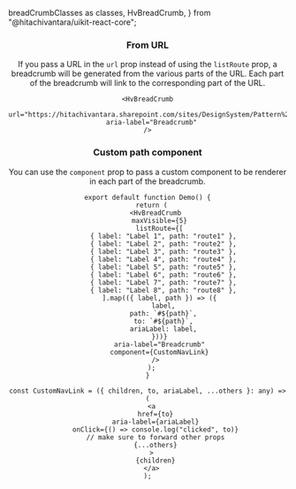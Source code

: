   breadCrumbClasses as classes,
  HvBreadCrumb,
} from "@hitachivantara/uikit-react-core";


<Header
  params={{ name: "BreadCrumb", classes, subComponents: ["PathElement"] }}
  Component={HvBreadCrumb}
  componentName="HvBreadCrumb"
  controls={{
    maxVisible: {
      defaultValue: 4,
    },
  }}
  componentProps={{
    listRoute: [
      { label: "Label 1", path: "#route1" },
      { label: "Label 2", path: "#route2" },
      { label: "Label 3", path: "#route3" },
      { label: "Label 4", path: "#route4" },
      { label: "Label 5", path: "#route5" },
      { label: "Label 6", path: "#route6" },
      { label: "Label 7", path: "#route7" },
      { label: "Label 8", path: "#route8" },
    ],
  }}
/>

### From URL

If you pass a URL in the `url` prop instead of using the `listRoute` prop, a breadcrumb will be generated from the various parts of the URL.
Each part of the breadcrumb will link to the corresponding part of the URL.

```tsx live
<HvBreadCrumb
  url="https://hitachivantara.sharepoint.com/sites/DesignSystem/Pattern%20Library/Home.aspx"
  aria-label="Breadcrumb"
/>
```

### Custom path component

You can use the `component` prop to pass a custom component to be renderer in each part of the breadcrumb.

```tsx live
export default function Demo() {
  return (
    <HvBreadCrumb
      maxVisible={5}
      listRoute={[
        { label: "Label 1", path: "route1" },
        { label: "Label 2", path: "route2" },
        { label: "Label 3", path: "route3" },
        { label: "Label 4", path: "route4" },
        { label: "Label 5", path: "route5" },
        { label: "Label 6", path: "route6" },
        { label: "Label 7", path: "route7" },
        { label: "Label 8", path: "route8" },
      ].map(({ label, path }) => ({
        label,
        path: `#${path}`,
        to: `#${path}`,
        ariaLabel: label,
      }))}
      aria-label="Breadcrumb"
      component={CustomNavLink}
    />
  );
}

const CustomNavLink = ({ children, to, ariaLabel, ...others }: any) => (
  <a
    href={to}
    aria-label={ariaLabel}
    onClick={() => console.log("clicked", to)}
    // make sure to forward other props
    {...others}
  >
    {children}
  </a>
);
```
